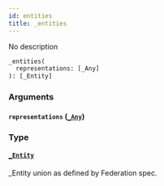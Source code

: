 ```yaml
---
id: entities
title: _entities
---
```


No description

```graphql
_entities(
  representations: [_Any]
): [_Entity]
```

### Arguments

#### `representations` ([`_Any`](../../../developer/api-reference/scalars/any))

### Type

#### [`_Entity`](../../../developer/api-reference/unions/entity)

\_Entity union as defined by Federation spec.

